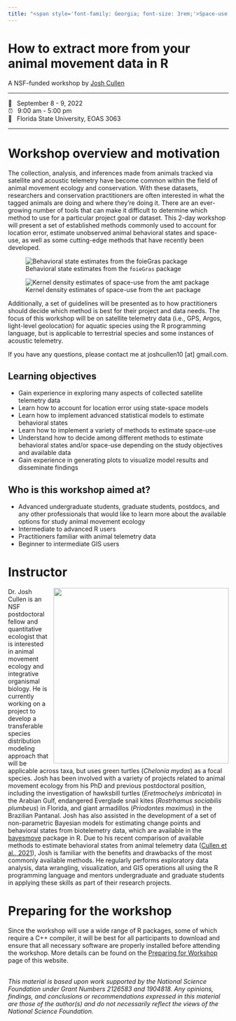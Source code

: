 ```yaml
---
title: "<span style='font-family: Georgia; font-size: 3rem;'>Space-use and behavioral state estimation from animal telemetry data</span>"
---
```


# How to extract more from your animal movement data in R

A NSF-funded workshop by [Josh Cullen](https://joshcullen.github.io)

------------------------------------------------------------------------

<span class='code'>📆 &ensp;September 8 - 9, 2022</span>\
<span class='code'>⏰ &ensp;9:00 am - 5:00 pm</span>\
<span class='code'>🏫 &ensp;Florida State University, EOAS 3063</span>\

------------------------------------------------------------------------

# Workshop overview and motivation

The collection, analysis, and inferences made from animals tracked via satellite and acoustic telemetry have become common within the field of animal movement ecology and conservation. With these datasets, researchers and conservation practitioners are often interested in what the tagged animals are doing and where they’re doing it. There are an ever-growing number of tools that can make it difficult to determine which method to use for a particular project goal or dataset. This 2-day workshop will present a set of established methods commonly used to account for location error, estimate unobserved animal behavioral states and space-use, as well as some cutting-edge methods that have recently been developed.

::: {layout-ncol=2}
![Behavioral state estimates from the `foieGras` package](images/Promo_behavior_plot.png)

![Kernel density estimates of space-use from the `amt` package](images/Promo_KDE_plot.png)
:::


Additionally, a set of guidelines will be presented as to how practitioners should decide which method is best for their project and data needs. The focus of this workshop will be on satellite telemetry data (i.e., GPS, Argos, light-level geolocation) for aquatic species using the R programming language, but is applicable to terrestrial species and some instances of acoustic telemetry.

If you have any questions, please contact me at joshcullen10 [at] gmail.com.

## Learning objectives

- Gain experience in exploring many aspects of collected satellite telemetry data 
- Learn how to account for location error using state-space models
- Learn how to implement advanced statistical models to estimate behavioral states
- Learn how to implement a variety of methods to estimate space-use
- Understand how to decide among different methods to estimate behavioral states and/or space-use depending on the study objectives and available data
- Gain experience in generating plots to visualize model results and disseminate findings

## Who is this workshop aimed at?

- Advanced undergraduate students, graduate students, postdocs, and any other professionals that would like to learn more about the available options for study animal movement ecology
- Intermediate to advanced R users
- Practitioners familiar with animal telemetry data
- Beginner to intermediate GIS users


# Instructor

![](images/Cullen_lab_photo.jpeg){style="float:right;padding: 0 0 0 10px;" fig-alt="Headshot of Dr. Josh Cullen" width="400"}

Dr. Josh Cullen is an NSF postdoctoral fellow and quantitative ecologist that is interested in animal movement ecology and integrative organismal biology. He is currently working on a project to develop a transferable species distribution modeling approach that will be applicable across taxa, but uses green turtles (*Chelonia mydas*) as a focal species. Josh has been involved with a variety of projects related to animal movement ecology from his PhD and previous postdoctoral position, including the investigation of hawksbill turtles (*Eretmochelys imbricata*) in the Arabian Gulf, endangered Everglade snail kites (*Rostrhamus sociabilis plumbeus*) in Florida, and giant armadillos (*Priodontes maximus*) in the Brazilian Pantanal. Josh has also assisted in the development of a set of non-parametric Bayesian models for estimating change points and behavioral states from biotelemetry data, which are available in the [bayesmove](https://joshcullen.github.io/bayesmove) package in R. Due to his recent comparison of available methods to estimate behavioral states from animal telemetry data ([Cullen et al., 2021](https://besjournals.onlinelibrary.wiley.com/doi/full/10.1111/2041-210X.13745)), Josh is familiar with the benefits and drawbacks of the most commonly available methods. He regularly performs exploratory data analysis, data wrangling, visualization, and GIS operations all using the R programming language and mentors undergraduate and graduate students in applying these skills as part of their research projects.


# Preparing for the workshop

Since the workshop will use a wide range of R packages, some of which require a C++ compiler, it will be best for all participants to download and ensure that all necessary software are properly installed before attending the workshop. More details can be found on the [Preparing for Workshop](workshop-prep.qmd) page of this website.
<br>
<br>

*This material is based upon work supported by the National Science Foundation under Grant Numbers 2126583 and 1904818. Any opinions, findings, and conclusions or recommendations expressed in this material are those of the author(s) and do not necessarily reflect the views of the National Science Foundation.*
